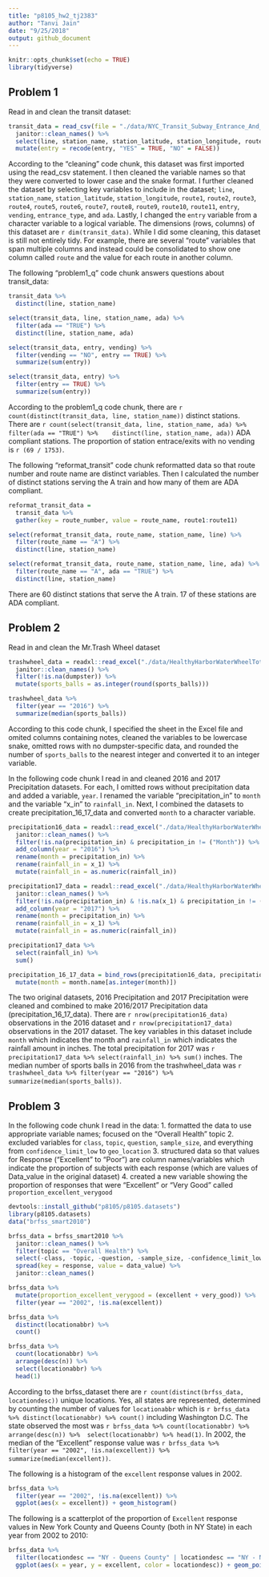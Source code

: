 ```yaml
---
title: "p8105_hw2_tj2383"
author: "Tanvi Jain"
date: "9/25/2018"
output: github_document
---
```


```r
knitr::opts_chunk$set(echo = TRUE)
library(tidyverse)
```

## Problem 1

Read in and clean the transit dataset:
```r
transit_data = read_csv(file = "./data/NYC_Transit_Subway_Entrance_And_Exit_Data.csv", col_types = "cccddcccccccccccccccccccccccddcc") %>% 
  janitor::clean_names() %>%
  select(line, station_name, station_latitude, station_longitude, route1:route11, entry, vending, entrance_type, ada) %>%
  mutate(entry = recode(entry, "YES" = TRUE, "NO" = FALSE))
```
According to the "cleaning" code chunk, this dataset was first imported using the read_csv statement. I then cleaned the variable names so that they were converted to lower case and the snake format. I further cleaned the dataset by selecting key variables to include in the dataset; `line`, `station_name`, `station_latitude`, `station_longitude`, `route1`, `route2`, `route3`, `route4`, `route5`, `route6`, `route7`, `route8`, `route9`, `route10`, `route11`, `entry`, `vending`, `entrance_type`, and `ada`. Lastly, I changed the `entry` variable from a character variable to a logical variable. The dimensions (rows, columns) of this dataset are `r dim(transit_data)`. While I did some cleaning, this dataset is still not entirely tidy. For example, there are several "route" variables that span multiple columns and instead could be consolidated to show one column called `route` and the value for each route in another column.


The following "problem1_q" code chunk answers questions about transit_data:
```r
transit_data %>% 
  distinct(line, station_name) 

select(transit_data, line, station_name, ada) %>% 
  filter(ada == "TRUE") %>% 
  distinct(line, station_name, ada)

select(transit_data, entry, vending) %>% 
  filter(vending == "NO", entry == TRUE) %>% 
  summarize(sum(entry))

select(transit_data, entry) %>% 
  filter(entry == TRUE) %>% 
  summarize(sum(entry))
```
According to the problem1_q code chunk, there are `r count(distinct(transit_data, line, station_name))` distinct stations. There are `r count(select(transit_data, line, station_name, ada) %>% 
  filter(ada == "TRUE") %>% 
  distinct(line, station_name, ada))` ADA compliant stations. The proportion of station entrace/exits with no vending is `r (69 / 1753) `.


The following "reformat_transit" code chunk reformatted data so that route number and route name are distinct variables. Then I calculated the number of distinct stations serving the A train and how many of them are ADA compliant.
```r
reformat_transit_data = 
  transit_data %>% 
  gather(key = route_number, value = route_name, route1:route11)

select(reformat_transit_data, route_name, station_name, line) %>% 
  filter(route_name == "A") %>% 
  distinct(line, station_name)

select(reformat_transit_data, route_name, station_name, line, ada) %>% 
  filter(route_name == "A", ada == "TRUE") %>% 
  distinct(line, station_name)
```
There are 60 distinct stations that serve the A train. 17 of these stations are ADA compliant.

## Problem 2

Read in and clean the Mr.Trash Wheel dataset
```r
trashwheel_data = readxl::read_excel("./data/HealthyHarborWaterWheelTotals2018-7-28.xlsx", "Mr. Trash Wheel", range = cellranger::cell_cols("A:N")) %>% 
  janitor::clean_names() %>% 
  filter(!is.na(dumpster)) %>% 
  mutate(sports_balls = as.integer(round(sports_balls)))

trashwheel_data %>% 
  filter(year == "2016") %>% 
  summarize(median(sports_balls))
```
According to this code chunk, I specified the sheet in the Excel file and omited columns containing notes, cleaned the variables to be lowercase snake, omitted rows with no dumpster-specific data, and rounded the number of `sports_balls` to the nearest integer and converted it to an integer variable.


In the following code chunk I read in and cleaned 2016 and 2017 Precipitation datasets. For each, I omitted rows without precipitation data and added a variable, `year`. I renamed the variable "precipitation_in" to `month` and the variable "x_in" to `rainfall_in`. Next, I combined the datasets to create precipitation_16_17_data and converted `month` to a character variable.
```r
precipitation16_data = readxl::read_excel("./data/HealthyHarborWaterWheelTotals2018-7-28.xlsx", "2016 Precipitation", range = cellranger::cell_cols("A:B")) %>% 
  janitor::clean_names() %>% 
  filter(!is.na(precipitation_in) & precipitation_in != ("Month")) %>% 
  add_column(year = "2016") %>% 
  rename(month = precipitation_in) %>% 
  rename(rainfall_in = x_1) %>% 
  mutate(rainfall_in = as.numeric(rainfall_in))

precipitation17_data = readxl::read_excel("./data/HealthyHarborWaterWheelTotals2018-7-28.xlsx", "2017 Precipitation", range = cellranger::cell_cols("A:B")) %>% 
  janitor::clean_names() %>% 
  filter(!is.na(precipitation_in) & !is.na(x_1) & precipitation_in != ("Month")) %>% 
  add_column(year = "2017") %>% 
  rename(month = precipitation_in) %>% 
  rename(rainfall_in = x_1) %>% 
  mutate(rainfall_in = as.numeric(rainfall_in)) 

precipitation17_data %>% 
  select(rainfall_in) %>% 
  sum()

precipitation_16_17_data = bind_rows(precipitation16_data, precipitation17_data) %>% 
  mutate(month = month.name[as.integer(month)])
```
The two original datasets, 2016 Precipitation and 2017 Precipitation were cleaned and combined to make 2016/2017 Precipitation data (precipitation_16_17_data). There are `r nrow(precipitation16_data) ` observations in the 2016 dataset and `r nrow(precipitation17_data) ` observations in the 2017 dataset. The key variables in this dataset include `month` which indicates the month and `rainfall_in` which indicates the rainfall amount in inches. The total precipitation for 2017 was `r precipitation17_data %>% select(rainfall_in) %>% sum()` inches. The median number of sports balls in 2016 from the trashwheel_data was `r trashwheel_data %>% filter(year == "2016") %>% summarize(median(sports_balls))`.

## Problem 3

In the following code chunk I read in the data:
1. formatted the data to use appropriate variable names;
focused on the “Overall Health” topic
2. excluded variables for `class`, `topic`, `question`, `sample_size`, and everything from `confidence_limit_low` to `geo_location`
3. structured data so that values for Response (“Excellent” to “Poor”) are column names/variables which indicate the proportion of subjects with each response (which are values of Data_value in the original dataset)
4. created a new variable showing the proportion of responses that were “Excellent” or “Very Good” called `proportion_excellent_verygood`
```r
devtools::install_github("p8105/p8105.datasets")
library(p8105.datasets)
data("brfss_smart2010")

brfss_data = brfss_smart2010 %>% 
  janitor::clean_names() %>% 
  filter(topic == "Overall Health") %>% 
  select(-class, -topic, -question, -sample_size, -confidence_limit_low:-geo_location) %>% 
  spread(key = response, value = data_value) %>% 
  janitor::clean_names()

brfss_data %>% 
  mutate(proportion_excellent_verygood = (excellent + very_good)) %>% 
  filter(year == "2002", !is.na(excellent))

brfss_data %>% 
  distinct(locationabbr) %>% 
  count()

brfss_data %>% 
  count(locationabbr) %>% 
  arrange(desc(n)) %>% 
  select(locationabbr) %>% 
  head(1)
```
According to the brfss_dataset there are `r count(distinct(brfss_data, locationdesc))` unique locations. Yes, all states are represented, determined by counting the number of values for `locationabbr` which is `r brfss_data %>% distinct(locationabbr) %>% count()` including Washington D.C. The state observed the most was `r brfss_data %>% count(locationabbr) %>% arrange(desc(n)) %>% 
select(locationabbr) %>% head(1)`. In 2002, the median of the "Excellent" response value was `r brfss_data %>% filter(year == "2002", !is.na(excellent)) %>% 
  summarize(median(excellent))`.

The following is a histogram of the `excellent` response values in 2002.
```r
brfss_data %>% 
  filter(year == "2002", !is.na(excellent)) %>% 
  ggplot(aes(x = excellent)) + geom_histogram()
```

The following is a scatterplot of the proportion of `Excellent` response values in New York County and Queens County (both in NY State) in each year from 2002 to 2010:
```r
brfss_data %>% 
  filter(locationdesc == "NY - Queens County" | locationdesc == "NY - New York County") %>% 
  ggplot(aes(x = year, y = excellent, color = locationdesc)) + geom_point()
```


